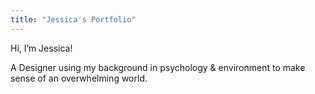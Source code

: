 ```yaml
---
title: "Jessica's Portfolio"
---
```


Hi, I'm Jessica!

A Designer using my background in psychology & environment to make sense of an overwhelming world.
